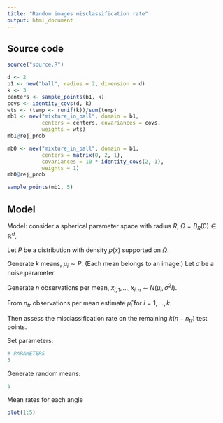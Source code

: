 ```yaml
---
title: "Random images misclassification rate"
output: html_document
---
```


## Source code

```r
source("source.R")

d <- 2
b1 <- new("ball", radius = 2, dimension = d)
k <- 3
centers <- sample_points(b1, k)
covs <- identity_covs(d, k)
wts <- (temp <- runif(k))/sum(temp)
mb1 <- new("mixture_in_ball", domain = b1,
           centers = centers, covariances = covs,
           weights = wts)
mb1@rej_prob

mb0 <- new("mixture_in_ball", domain = b1,
           centers = matrix(0, 2, 1),
           covariances = 10 * identity_covs(2, 1),
           weights = 1)
mb0@rej_prob

sample_points(mb1, 5)
```

## Model

Model: consider a spherical parameter space with radius $R$, $\Omega = B_R(0) \in \mathbb{R}^d$.

Let $P$ be a distribution with density $p(x)$ supported on $\Omega$.

Generate $k$ means, $\mu_i \sim P$. (Each mean belongs to an image.)  Let $\sigma$ be a noise parameter.

Generate $n$ observations per mean, $x_{i, 1},\hdots, x_{i, n} \sim N(\mu_i, \sigma^2 I)$.

From $n_{tr}$ observations per mean estimate $\hat{\mu}_i$ for $i = 1,\hdots, k$.

Then assess the misclassification rate on the remaining $k(n-n_{tr})$ test points.

Set parameters:

```r
# PARAMETERS
5
```

Generate random means:

```r
5
```

Mean rates for each angle
```r
plot(1:5)
```


